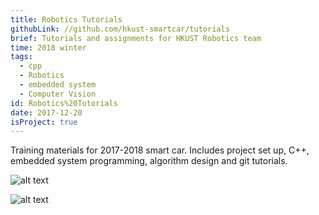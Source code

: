 ```yaml
---
title: Robotics Tutorials
githubLink: //github.com/hkust-smartcar/tutorials
brief: Tutorials and assignments for HKUST Robotics team
time: 2018 winter
tags:
  - cpp
  - Robotics
  - embedded system
  - Computer Vision
id: Robotics%20Tutorials
date: 2017-12-20
isProject: true
---
```


Training materials for 2017-2018 smart car. Includes project set up, C++, embedded system programming, algorithm design and git tutorials.

![alt text](<../public/img/posts/Robotics Tutorials/capacitor.jpg>)

![alt text](<../public/img/posts/Robotics Tutorials/senior play smart car.jpg>)
